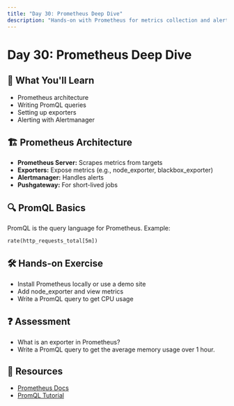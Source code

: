 ```yaml
---
title: "Day 30: Prometheus Deep Dive"
description: "Hands-on with Prometheus for metrics collection and alerting."
---
```


# Day 30: Prometheus Deep Dive

## 🎯 What You'll Learn

- Prometheus architecture
- Writing PromQL queries
- Setting up exporters
- Alerting with Alertmanager

## 🏗️ Prometheus Architecture

- **Prometheus Server:** Scrapes metrics from targets
- **Exporters:** Expose metrics (e.g., node_exporter, blackbox_exporter)
- **Alertmanager:** Handles alerts
- **Pushgateway:** For short-lived jobs

## 🔍 PromQL Basics

PromQL is the query language for Prometheus. Example:

```txt
rate(http_requests_total[5m])
```

## 🛠️ Hands-on Exercise

- Install Prometheus locally or use a demo site
- Add node_exporter and view metrics
- Write a PromQL query to get CPU usage

## ❓ Assessment

- What is an exporter in Prometheus?
- Write a PromQL query to get the average memory usage over 1 hour.

## 🔗 Resources

- [Prometheus Docs](https://prometheus.io/docs/introduction/overview/)
- [PromQL Tutorial](https://promlabs.com/promql-cheat-sheet/)
